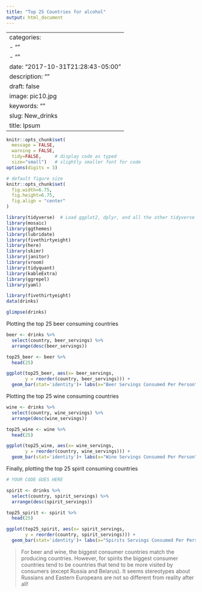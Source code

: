 ```yaml
---
title: "Top 25 Countries for alcohol"
output: html_document
---
```

---
categories:
- ""
- ""
date: "2017-10-31T21:28:43-05:00"
description: ""
draft: false
image: pic10.jpg
keywords: ""
slug: New_drinks
title: Ipsum
---

```r
knitr::opts_chunk$set(
  message = FALSE, 
  warning = FALSE, 
  tidy=FALSE,     # display code as typed
  size="small")   # slightly smaller font for code
options(digits = 3)

# default figure size
knitr::opts_chunk$set(
  fig.width=6.75, 
  fig.height=6.75,
  fig.align = "center"
)
```

```r
library(tidyverse)  # Load ggplot2, dplyr, and all the other tidyverse packages
library(mosaic)
library(ggthemes)
library(lubridate)
library(fivethirtyeight)
library(here)
library(skimr)
library(janitor)
library(vroom)
library(tidyquant)
library(kableExtra)
library(ggrepel)
library(yaml)
```


```r
library(fivethirtyeight)
data(drinks)

```



```r
glimpse(drinks)

```

Plotting the top 25 beer consuming countries

```r

beer <- drinks %>% 
  select(country, beer_servings) %>% 
  arrange(desc(beer_servings))

top25_beer <- beer %>% 
  head(25)

ggplot(top25_beer, aes(x= beer_servings,
       y = reorder(country, beer_servings))) +
  geom_bar(stat='identity')+ labs(x="Beer Servings Consumed Per Person",y = "Country", title = "Top 25 Beer Consuming Countries")

```

Plotting the top 25 wine consuming countries

```r

wine <- drinks %>% 
  select(country, wine_servings) %>% 
  arrange(desc(wine_servings))

top25_wine <- wine %>% 
  head(25)

ggplot(top25_wine, aes(x= wine_servings,
       y = reorder(country, wine_servings))) +
  geom_bar(stat='identity')+ labs(x="Wine Servings Consumed Per Person",y = "Country", title = "Top 25 Wine Consuming Countries")

```

Finally, plotting the top 25 spirit consuming countries
```r
# YOUR CODE GOES HERE

spirit <- drinks %>% 
  select(country, spirit_servings) %>% 
  arrange(desc(spirit_servings))

top25_spirit <- spirit %>% 
  head(25)

ggplot(top25_spirit, aes(x= spirit_servings,
       y = reorder(country, spirit_servings))) +
  geom_bar(stat='identity')+ labs(x="Spirits Servings Consumed Per Person",y = "Country", title = "Top 25 Spirits Consuming Countries")

```


> For beer and wine, the biggest consumer countries match the producing countries. However, for spirits the biggest consumer countries tend to be countries that tend to be more visited by consumers (except Russia and Belarus). It seems stereotypes about Russians and Eastern Europeans are not so different from reality after all! 


